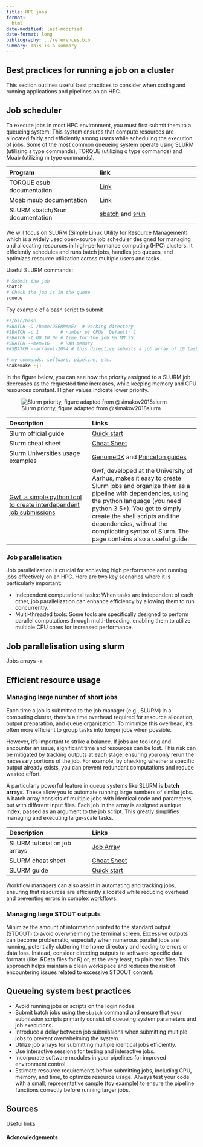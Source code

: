 ```yaml
---
title: HPC jobs 
format: 
  html
date-modified: last-modified
date-format: long
bibliography: ../references.bib
summary: This is a summary 
---
```


## Best practices for running a job on a cluster

This section outlines useful best practices to consider when coding and running applications and pipelines on an HPC.

## Job scheduler  

To execute jobs in most HPC environment, you must first submit them to a queueing system. This system ensures that compute resources are allocated fairly and efficiently among users while scheduling the execution of jobs. Some of the most common queueing system operate using SLURM (utilizing s type commands), TORQUE (utilizing q type commands) and Moab (utilizing m type commands).

|Program| link|
|:-------|:--------|
|TORQUE qsub documentation| [Link](https://support.adaptivecomputing.com/wp-content/uploads/2021/02/torque/torque.htm#topics/torque/commands/qsub.htm)|
|Moab msub documentation| [Link](https://docs.adaptivecomputing.com/8-1-2/enterprise/MAM/help.htm)|
|SLURM sbatch/Srun documentation| [sbatch](https://slurm.schedmd.com/sbatch.html) and [srun](https://slurm.schedmd.com/srun.html)|

We will focus on SLURM (Simple Linux Utility for Resource Management) which is a widely used open-source job scheduler designed for managing and allocating resources in high-performance computing (HPC) clusters. It efficiently schedules and runs batch jobs, handles job queues, and optimizes resource utilization across multiple users and tasks.

:::{.callout-note}
Useful SLURM commands:

```.bash
# Submit the job
sbatch 
# Check the job is in the queue
squeue 
```

Toy example of a bash script to submit
```.bash
#!/bin/bash
#SBATCH -D /home/USERNAME/  # working directory
#SBATCH -c 1        # number of CPUs. Default: 1
#SBATCH -t 00:10:00 # time for the job HH:MM:SS.
#SBATCH --mem=1G    # RAM memory
##SBATCH --array=1-10%4 # this directive submits a job array of 10 tasks, but only 4 of them can run concurrently.

# my commands: software, pipeline, etc.
snakemake -j1
```

:::

In the figure below, you can see how the priority assigned to a SLURM job decreases as the requested time increases, while keeping memory and CPU resources constant. Higher values indicate lower priority.

![Slurm priority, figure adapted from @simakov2018slurm](images/slurm_priority.png "SLURM priority based on time requested")


|Description| Links|
|:------|:--------| 
|Slurm official guide| [Quick start](https://slurm.schedmd.com/quickstart.html)|
|Slurm cheat sheet|[Cheat Sheet](https://slurm.schedmd.com/pdfs/summary.pdf)|
|Slurm Universities usage examples|[GenomeDK](https://genome.au.dk/docs/interacting-with-the-queue/) and [Princeton guides](https://researchcomputing.princeton.edu/slurm) |
| [Gwf, a simple python tool to create interdependent job submissions](https://gwf.app/ )       | Gwf, developed at the University of Aarhus, makes it easy to create Slurm jobs and organize them as a pipeline with dependencies, using the python language (you need python 3.5+). You get to simply create the shell scripts and the dependencies, without the complicating syntax of Slurm. The page contains also a useful guide. |

### Job parallelisation

Job parallelization is crucial for achieving high performance and running jobs effectively on an HPC. Here are two key scenarios where it is particularly important:

- Independent computational tasks: When tasks are independent of each other, job parallelization can enhance efficiency by allowing them to run concurrently.
- Multi-threaded tools: Some tools are specifically designed to perform parallel computations through multi-threading, enabling them to utilize multiple CPU cores for increased performance.

:::{.callout-tip}
# Job parallelisation using slurm 
Jobs arrays `-a` 
:::


## Efficient resource usage 

### Managing large number of short jobs 

Each time a job is submitted to the job manager (e.g., SLURM) in a computing cluster, there's a time overhead required for resource allocation, output preparation, and queue organization. To minimize this overhead, it's often more efficient to group tasks into longer jobs when possible.

However, it's important to strike a balance. If jobs are too long and encounter an issue, significant time and resources can be lost. This risk can be mitigated by tracking outputs at each stage, ensuring you only rerun the necessary portions of the job. For example, by checking whether a specific output already exists, you can prevent redundant computations and reduce wasted effort. 

A particularly powerful feature in queue systems like SLURM is **batch arrays**. These allow you to automate running large numbers of similar jobs. A batch array consists of multiple jobs with identical code and parameters, but with different input files. Each job in the array is assigned a unique index, passed as an argument to the job script. This greatly simplifies managing and executing large-scale tasks. 

|Description| Links|
|:------|:--------| 
| SLURM tutorial on job arrays | [Job Array](https://slurm.schedmd.com/job_array.html)|
|SLURM cheat sheet|[Cheat Sheet](https://slurm.schedmd.com/pdfs/summary.pdf)|
|SLURM guide| [Quick start](https://slurm.schedmd.com/quickstart.html)|

Workflow managers can also assist in automating and tracking jobs, ensuring that resources are efficiently allocated while reducing overhead and preventing errors in complex workflows.

### Managing large STOUT outputs

Minimize the amount of information printed to the standard output (STDOUT) to avoid overwhelming the terminal screen. Excessive outputs can become problematic, especially when numerous parallel jobs are running, potentially cluttering the home directory and leading to errors or data loss. Instead, consider directing outputs to software-specific data formats (like .RData files for R) or, at the very least, to plain text files. This approach helps maintain a clean workspace and reduces the risk of encountering issues related to excessive STDOUT content.

## Queueing system best practices

- Avoid running jobs or scripts on the login nodes.
- Submit batch jobs using the `sbatch` command and ensure that your submission scripts primarily consist of queueing system parameters and job executions.
- Introduce a delay between job submissions when submitting multiple jobs to prevent overwhelming the system.
- Utilize job arrays for submitting multiple identical jobs efficiently.
- Use interactive sessions for testing and interactive jobs.
- Incorporate software modules in your pipelines for improved environment control.
- Estimate resource requirements before submitting jobs, including CPU, memory, and time, to optimize resource usage. Always test your code with a small, representative sample (toy example) to ensure the pipeline functions correctly before running larger jobs.

## Sources

Useful links 

#### Acknowledgements
